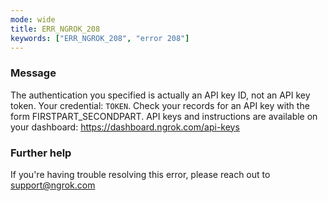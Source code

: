 ```yaml
---
mode: wide
title: ERR_NGROK_208
keywords: ["ERR_NGROK_208", "error 208"]
---
```



### Message

The authentication you specified is actually an API key ID, not an API key token. Your credential: `TOKEN`. Check your records for an API key with the form FIRSTPART_SECONDPART. API keys and instructions are available on your dashboard: https://dashboard.ngrok.com/api-keys

<ErrorDetails />

### Further help

If you're having trouble resolving this error, please reach out to [support@ngrok.com](mailto:support@ngrok.com?subject=Help%20with%20ERR_NGROK_208)
